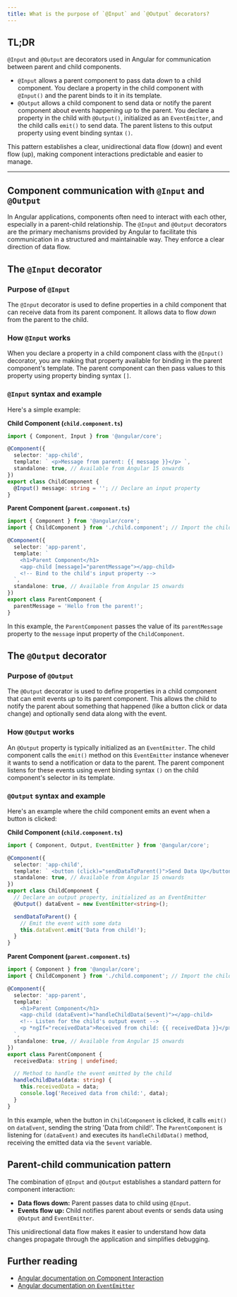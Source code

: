 ```yaml
---
title: What is the purpose of `@Input` and `@Output` decorators?
---
```


## TL;DR

`@Input` and `@Output` are decorators used in Angular for communication between parent and child components.

- `@Input` allows a parent component to pass data _down_ to a child component. You declare a property in the child component with `@Input()` and the parent binds to it in its template.
- `@Output` allows a child component to send data or notify the parent component about events happening _up_ to the parent. You declare a property in the child with `@Output()`, initialized as an `EventEmitter`, and the child calls `emit()` to send data. The parent listens to this output property using event binding syntax `()`.

This pattern establishes a clear, unidirectional data flow (down) and event flow (up), making component interactions predictable and easier to manage.

---

## Component communication with `@Input` and `@Output`

In Angular applications, components often need to interact with each other, especially in a parent-child relationship. The `@Input` and `@Output` decorators are the primary mechanisms provided by Angular to facilitate this communication in a structured and maintainable way. They enforce a clear direction of data flow.

## The `@Input` decorator

### Purpose of `@Input`

The `@Input` decorator is used to define properties in a child component that can receive data from its parent component. It allows data to flow _down_ from the parent to the child.

### How `@Input` works

When you declare a property in a child component class with the `@Input()` decorator, you are making that property available for binding in the parent component's template. The parent component can then pass values to this property using property binding syntax `[]`.

### `@Input` syntax and example

Here's a simple example:

**Child Component (`child.component.ts`)**

```typescript
import { Component, Input } from '@angular/core';

@Component({
  selector: 'app-child',
  template: ` <p>Message from parent: {{ message }}</p> `,
  standalone: true, // Available from Angular 15 onwards
})
export class ChildComponent {
  @Input() message: string = ''; // Declare an input property
}
```

**Parent Component (`parent.component.ts`)**

```typescript
import { Component } from '@angular/core';
import { ChildComponent } from './child.component'; // Import the child component

@Component({
  selector: 'app-parent',
  template: `
    <h1>Parent Component</h1>
    <app-child [message]="parentMessage"></app-child>
    <!-- Bind to the child's input property -->
  `,
  standalone: true, // Available from Angular 15 onwards
})
export class ParentComponent {
  parentMessage = 'Hello from the parent!';
}
```

In this example, the `ParentComponent` passes the value of its `parentMessage` property to the `message` input property of the `ChildComponent`.

## The `@Output` decorator

### Purpose of `@Output`

The `@Output` decorator is used to define properties in a child component that can emit events _up_ to its parent component. This allows the child to notify the parent about something that happened (like a button click or data change) and optionally send data along with the event.

### How `@Output` works

An `@Output` property is typically initialized as an `EventEmitter`. The child component calls the `emit()` method on this `EventEmitter` instance whenever it wants to send a notification or data to the parent. The parent component listens for these events using event binding syntax `()` on the child component's selector in its template.

### `@Output` syntax and example

Here's an example where the child component emits an event when a button is clicked:

**Child Component (`child.component.ts`)**

```typescript
import { Component, Output, EventEmitter } from '@angular/core';

@Component({
  selector: 'app-child',
  template: ` <button (click)="sendDataToParent()">Send Data Up</button> `,
  standalone: true, // Available from Angular 15 onwards
})
export class ChildComponent {
  // Declare an output property, initialized as an EventEmitter
  @Output() dataEvent = new EventEmitter<string>();

  sendDataToParent() {
    // Emit the event with some data
    this.dataEvent.emit('Data from child!');
  }
}
```

**Parent Component (`parent.component.ts`)**

```typescript
import { Component } from '@angular/core';
import { ChildComponent } from './child.component'; // Import the child component

@Component({
  selector: 'app-parent',
  template: `
    <h1>Parent Component</h1>
    <app-child (dataEvent)="handleChildData($event)"></app-child>
    <!-- Listen for the child's output event -->
    <p *ngIf="receivedData">Received from child: {{ receivedData }}</p>
  `,
  standalone: true, // Available from Angular 15 onwards
})
export class ParentComponent {
  receivedData: string | undefined;

  // Method to handle the event emitted by the child
  handleChildData(data: string) {
    this.receivedData = data;
    console.log('Received data from child:', data);
  }
}
```

In this example, when the button in `ChildComponent` is clicked, it calls `emit()` on `dataEvent`, sending the string 'Data from child!'. The `ParentComponent` is listening for `(dataEvent)` and executes its `handleChildData()` method, receiving the emitted data via the `$event` variable.

## Parent-child communication pattern

The combination of `@Input` and `@Output` establishes a standard pattern for component interaction:

- **Data flows down:** Parent passes data to child using `@Input`.
- **Events flow up:** Child notifies parent about events or sends data using `@Output` and `EventEmitter`.

This unidirectional data flow makes it easier to understand how data changes propagate through the application and simplifies debugging.

## Further reading

- [Angular documentation on Component Interaction](https://angular.dev/guide/components/inputs-outputs)
- [Angular documentation on `EventEmitter`](https://angular.dev/api/core/EventEmitter)
